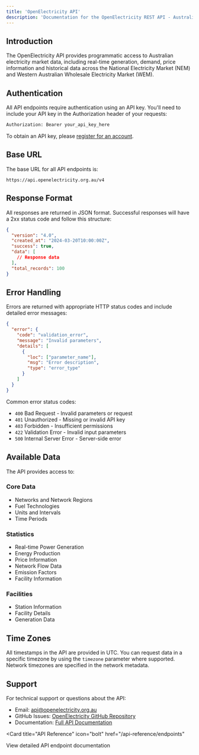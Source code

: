 ```yaml
---
title: 'OpenElectricity API'
description: 'Documentation for the OpenElectricity REST API - Australian Electricity Market Data'
---
```


## Introduction

The OpenElectricity API provides programmatic access to Australian electricity market data, including real-time generation, demand, price information and historical data across the National Electricity Market (NEM) and Western Australian Wholesale Electricity Market (WEM).

## Authentication

All API endpoints require authentication using an API key. You'll need to include your API key in the Authorization header of your requests:

```bash
Authorization: Bearer your_api_key_here
```

To obtain an API key, please [register for an account](https://openelectricity.org.au/register).

## Base URL

The base URL for all API endpoints is:

```
https://api.openelectricity.org.au/v4
```

## Response Format

All responses are returned in JSON format. Successful responses will have a 2xx status code and follow this structure:

```json
{
  "version": "4.0",
  "created_at": "2024-03-20T10:00:00Z",
  "success": true,
  "data": [
    // Response data
  ],
  "total_records": 100
}
```

## Error Handling

Errors are returned with appropriate HTTP status codes and include detailed error messages:

```json
{
  "error": {
    "code": "validation_error",
    "message": "Invalid parameters",
    "details": [
      {
        "loc": ["parameter_name"],
        "msg": "Error description",
        "type": "error_type"
      }
    ]
  }
}
```

Common error status codes:

- `400` Bad Request - Invalid parameters or request
- `401` Unauthorized - Missing or invalid API key
- `403` Forbidden - Insufficient permissions
- `422` Validation Error - Invalid input parameters
- `500` Internal Server Error - Server-side error

## Available Data

The API provides access to:

### Core Data
- Networks and Network Regions
- Fuel Technologies
- Units and Intervals
- Time Periods

### Statistics
- Real-time Power Generation
- Energy Production
- Price Information
- Network Flow Data
- Emission Factors
- Facility Information

### Facilities
- Station Information
- Facility Details
- Generation Data

## Time Zones

All timestamps in the API are provided in UTC. You can request data in a specific timezone by using the `timezone` parameter where supported. Network timezones are specified in the network metadata.

## Support

For technical support or questions about the API:

- Email: api@openelectricity.org.au
- GitHub Issues: [OpenElectricity GitHub Repository](https://github.com/openelectricity/openelectricity)
- Documentation: [Full API Documentation](https://docs.openelectricity.org.au)

<Card
  title="API Reference"
  icon="bolt"
  href="/api-reference/endpoints"
>
  View detailed API endpoint documentation
</Card>
